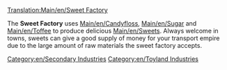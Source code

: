 [[Translation:Main/en/Sweet Factory]]{{en/-}}
{{en/Industries|image=SweetFactory.png
|name=Sweet Factory
|climates=[[Main/en/Climates#Toyland]]
|accepts=[[Main/en/Candyfloss]], [[Main/en/Sugar]], [[Main/en/Toffee]]
|produces=[[Main/en/Sweets]]
|notes=Not present in other [[Main/en/Climates]].
}}

The '''Sweet Factory''' uses [[Main/en/Candyfloss]], [[Main/en/Sugar]] and [[Main/en/Toffee]] to produce delicious [[Main/en/Sweets]]. Always welcome in towns, sweets can give a good supply of money for your transport empire due to the large amount of raw materials the sweet factory accepts.

{{en/Navbox Industries}}

[[Category:en/Secondary Industries]]
[[Category:en/Toyland Industries]]